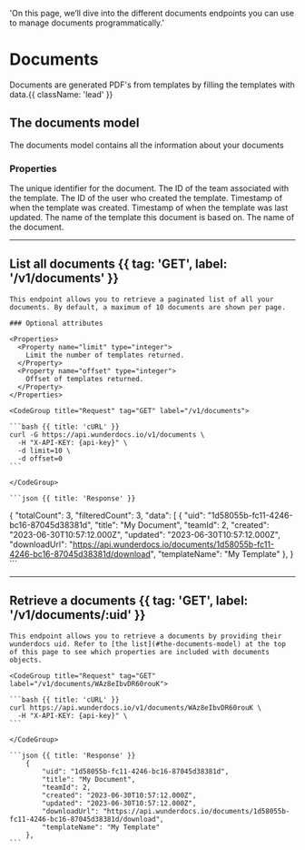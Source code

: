   'On this page, we’ll dive into the different documents endpoints you can use to manage documents programmatically.'

# Documents
Documents are generated PDF's from templates by filling the templates with data.{{ className: 'lead' }}

## The documents model

The documents model contains all the information about your documents

### Properties

<Properties>
  <Property name="uid" type="string">
    The unique identifier for the document.
  </Property>
  <Property name="teamId" type="number">
    The ID of the team associated with the template.
  </Property>
  <Property name="creatorId" type="number">
    The ID of the user who created the template.
  </Property>
  <Property name="created" type="timestamp">
    Timestamp of when the template was created.
  </Property>
  <Property name="updated" type="timestamp">
    Timestamp of when the template was last updated.
  </Property>
  <Property name="templateName" type="string">
    The name of the template this document is based on.
  </Property>
  <Property name="name" type="string">
    The name of the document.
  </Property>
</Properties>

---

## List all documents {{ tag: 'GET', label: '/v1/documents' }}

<Row>
  <Col>

    This endpoint allows you to retrieve a paginated list of all your documents. By default, a maximum of 10 documents are shown per page.

    ### Optional attributes

    <Properties>
      <Property name="limit" type="integer">
        Limit the number of templates returned.
      </Property>
      <Property name="offset" type="integer">
        Offset of templates returned.
      </Property>
    </Properties>

  </Col>
  <Col sticky>

    <CodeGroup title="Request" tag="GET" label="/v1/documents">

    ```bash {{ title: 'cURL' }}
    curl -G https://api.wunderdocs.io/v1/documents \
      -H "X-API-KEY: {api-key}" \
      -d limit=10 \
      -d offset=0 
    ```

    </CodeGroup>

    ```json {{ title: 'Response' }}
{
	"totalCount": 3,
	"filteredCount": 3,
	"data": [
		{
			"uid": "1d58055b-fc11-4246-bc16-87045d38381d",
			"title": "My Document",
			"teamId": 2,
			"created": "2023-06-30T10:57:12.000Z",
			"updated": "2023-06-30T10:57:12.000Z",
			"downloadUrl": "https://api.wunderdocs.io/documents/1d58055b-fc11-4246-bc16-87045d38381d/download",
			"templateName": "My Template"
		},
}
    ```

  </Col>
</Row>

---

## Retrieve a documents {{ tag: 'GET', label: '/v1/documents/:uid' }}

<Row>
  <Col>

    This endpoint allows you to retrieve a documents by providing their wunderdocs uid. Refer to [the list](#the-documents-model) at the top of this page to see which properties are included with documents objects.

  </Col>
  <Col sticky>

    <CodeGroup title="Request" tag="GET" label="/v1/documents/WAz8eIbvDR60rouK">

    ```bash {{ title: 'cURL' }}
    curl https://api.wunderdocs.io/v1/documents/WAz8eIbvDR60rouK \
      -H "X-API-KEY: {api-key}" \
    ```

    </CodeGroup>

    ```json {{ title: 'Response' }}
		{
			"uid": "1d58055b-fc11-4246-bc16-87045d38381d",
			"title": "My Document",
			"teamId": 2,
			"created": "2023-06-30T10:57:12.000Z",
			"updated": "2023-06-30T10:57:12.000Z",
			"downloadUrl": "https://api.wunderdocs.io/documents/1d58055b-fc11-4246-bc16-87045d38381d/download",
			"templateName": "My Template"
		},
    ```

  </Col>
</Row>
